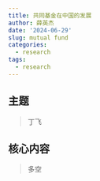 ```yaml
---
title: 共同基金在中国的发展
author: 薛英杰
date: '2024-06-29'
slug: mutual fund
categories:
  - research
tags:
  - research
---
```



## 主题

> 丁飞

## 核心内容

> 多空